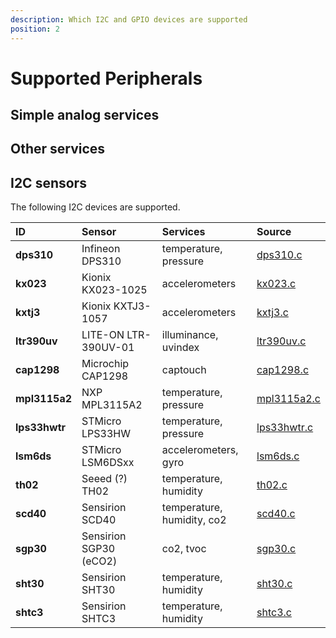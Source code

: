 ```yaml
---
description: Which I2C and GPIO devices are supported
position: 2
---
```


# Supported Peripherals

## Simple analog services

## Other services

## I2C sensors

The following I2C devices are supported.

<!-- I2C-START -->
| ID | Sensor | Services | Source |
|:---|:-------|:---------|:-------|
| **dps310** | Infineon DPS310 | temperature, pressure | [dps310.c](https://github.com/microsoft/jacdac-c/blob/main/drivers/dps310.c) |
| **kx023** | Kionix KX023-1025 | accelerometers | [kx023.c](https://github.com/microsoft/jacdac-c/blob/main/drivers/kx023.c) |
| **kxtj3** | Kionix KXTJ3-1057 | accelerometers | [kxtj3.c](https://github.com/microsoft/jacdac-c/blob/main/drivers/kxtj3.c) |
| **ltr390uv** | LITE-ON LTR-390UV-01 | illuminance, uvindex | [ltr390uv.c](https://github.com/microsoft/jacdac-c/blob/main/drivers/ltr390uv.c) |
| **cap1298** | Microchip CAP1298 | captouch | [cap1298.c](https://github.com/microsoft/jacdac-c/blob/main/drivers/cap1298.c) |
| **mpl3115a2** | NXP MPL3115A2 | temperature, pressure | [mpl3115a2.c](https://github.com/microsoft/jacdac-c/blob/main/drivers/mpl3115a2.c) |
| **lps33hwtr** | STMicro LPS33HW | temperature, pressure | [lps33hwtr.c](https://github.com/microsoft/jacdac-c/blob/main/drivers/lps33hwtr.c) |
| **lsm6ds** | STMicro LSM6DSxx | accelerometers, gyro | [lsm6ds.c](https://github.com/microsoft/jacdac-c/blob/main/drivers/lsm6ds.c) |
| **th02** | Seeed (?) TH02 | temperature, humidity | [th02.c](https://github.com/microsoft/jacdac-c/blob/main/drivers/th02.c) |
| **scd40** | Sensirion SCD40 | temperature, humidity, co2 | [scd40.c](https://github.com/microsoft/jacdac-c/blob/main/drivers/scd40.c) |
| **sgp30** | Sensirion SGP30 (eCO2) | co2, tvoc | [sgp30.c](https://github.com/microsoft/jacdac-c/blob/main/drivers/sgp30.c) |
| **sht30** | Sensirion SHT30 | temperature, humidity | [sht30.c](https://github.com/microsoft/jacdac-c/blob/main/drivers/sht30.c) |
| **shtc3** | Sensirion SHTC3 | temperature, humidity | [shtc3.c](https://github.com/microsoft/jacdac-c/blob/main/drivers/shtc3.c) |
<!-- I2C-END -->